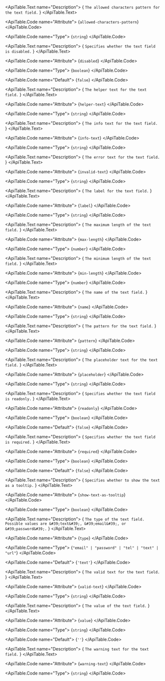 <ApiTable id="property-allowedCharactersPattern">
  <ApiTable.PropertyHeader name="allowedCharactersPattern" singleFramework="">
  </ApiTable.PropertyHeader>

  <ApiTable.Text name="Description">
    { `The allowed characters pattern for the text field.` }
  </ApiTable.Text>

  <ApiTable.Code name="Attribute">
    {`allowed-characters-pattern`}
  </ApiTable.Code>

  <ApiTable.Code name="Type">
   {`string`}
  </ApiTable.Code>


</ApiTable>
<ApiTable id="property-disabled">
  <ApiTable.PropertyHeader name="disabled" singleFramework="">
  </ApiTable.PropertyHeader>

  <ApiTable.Text name="Description">
    { `Specifies whether the text field is disabled.` }
  </ApiTable.Text>

  <ApiTable.Code name="Attribute">
    {`disabled`}
  </ApiTable.Code>

  <ApiTable.Code name="Type">
   {`boolean`}
  </ApiTable.Code>

  <ApiTable.Code name="Default">
    {`false`}
  </ApiTable.Code>

</ApiTable>
<ApiTable id="property-helperText">
  <ApiTable.PropertyHeader name="helperText" singleFramework="">
  </ApiTable.PropertyHeader>

  <ApiTable.Text name="Description">
    { `The helper text for the text field.` }
  </ApiTable.Text>

  <ApiTable.Code name="Attribute">
    {`helper-text`}
  </ApiTable.Code>

  <ApiTable.Code name="Type">
   {`string`}
  </ApiTable.Code>


</ApiTable>
<ApiTable id="property-infoText">
  <ApiTable.PropertyHeader name="infoText" singleFramework="">
  </ApiTable.PropertyHeader>

  <ApiTable.Text name="Description">
    { `The info text for the text field.` }
  </ApiTable.Text>

  <ApiTable.Code name="Attribute">
    {`info-text`}
  </ApiTable.Code>

  <ApiTable.Code name="Type">
   {`string`}
  </ApiTable.Code>


</ApiTable>
<ApiTable id="property-invalidText">
  <ApiTable.PropertyHeader name="invalidText" singleFramework="">
  </ApiTable.PropertyHeader>

  <ApiTable.Text name="Description">
    { `The error text for the text field.` }
  </ApiTable.Text>

  <ApiTable.Code name="Attribute">
    {`invalid-text`}
  </ApiTable.Code>

  <ApiTable.Code name="Type">
   {`string`}
  </ApiTable.Code>


</ApiTable>
<ApiTable id="property-label">
  <ApiTable.PropertyHeader name="label" singleFramework="">
  </ApiTable.PropertyHeader>

  <ApiTable.Text name="Description">
    { `The label for the text field.` }
  </ApiTable.Text>

  <ApiTable.Code name="Attribute">
    {`label`}
  </ApiTable.Code>

  <ApiTable.Code name="Type">
   {`string`}
  </ApiTable.Code>


</ApiTable>
<ApiTable id="property-maxLength">
  <ApiTable.PropertyHeader name="maxLength" singleFramework="">
  </ApiTable.PropertyHeader>

  <ApiTable.Text name="Description">
    { `The maximum length of the text field.` }
  </ApiTable.Text>

  <ApiTable.Code name="Attribute">
    {`max-length`}
  </ApiTable.Code>

  <ApiTable.Code name="Type">
   {`number`}
  </ApiTable.Code>


</ApiTable>
<ApiTable id="property-minLength">
  <ApiTable.PropertyHeader name="minLength" singleFramework="">
  </ApiTable.PropertyHeader>

  <ApiTable.Text name="Description">
    { `The minimum length of the text field.` }
  </ApiTable.Text>

  <ApiTable.Code name="Attribute">
    {`min-length`}
  </ApiTable.Code>

  <ApiTable.Code name="Type">
   {`number`}
  </ApiTable.Code>


</ApiTable>
<ApiTable id="property-name">
  <ApiTable.PropertyHeader name="name" singleFramework="">
  </ApiTable.PropertyHeader>

  <ApiTable.Text name="Description">
    { `The name of the text field.` }
  </ApiTable.Text>

  <ApiTable.Code name="Attribute">
    {`name`}
  </ApiTable.Code>

  <ApiTable.Code name="Type">
   {`string`}
  </ApiTable.Code>


</ApiTable>
<ApiTable id="property-pattern">
  <ApiTable.PropertyHeader name="pattern" singleFramework="">
  </ApiTable.PropertyHeader>

  <ApiTable.Text name="Description">
    { `The pattern for the text field.` }
  </ApiTable.Text>

  <ApiTable.Code name="Attribute">
    {`pattern`}
  </ApiTable.Code>

  <ApiTable.Code name="Type">
   {`string`}
  </ApiTable.Code>


</ApiTable>
<ApiTable id="property-placeholder">
  <ApiTable.PropertyHeader name="placeholder" singleFramework="">
  </ApiTable.PropertyHeader>

  <ApiTable.Text name="Description">
    { `The placeholder text for the text field.` }
  </ApiTable.Text>

  <ApiTable.Code name="Attribute">
    {`placeholder`}
  </ApiTable.Code>

  <ApiTable.Code name="Type">
   {`string`}
  </ApiTable.Code>


</ApiTable>
<ApiTable id="property-readonly">
  <ApiTable.PropertyHeader name="readonly" singleFramework="">
  </ApiTable.PropertyHeader>

  <ApiTable.Text name="Description">
    { `Specifies whether the text field is readonly.` }
  </ApiTable.Text>

  <ApiTable.Code name="Attribute">
    {`readonly`}
  </ApiTable.Code>

  <ApiTable.Code name="Type">
   {`boolean`}
  </ApiTable.Code>

  <ApiTable.Code name="Default">
    {`false`}
  </ApiTable.Code>

</ApiTable>
<ApiTable id="property-required">
  <ApiTable.PropertyHeader name="required" singleFramework="">
  </ApiTable.PropertyHeader>

  <ApiTable.Text name="Description">
    { `Specifies whether the text field is required.` }
  </ApiTable.Text>

  <ApiTable.Code name="Attribute">
    {`required`}
  </ApiTable.Code>

  <ApiTable.Code name="Type">
   {`boolean`}
  </ApiTable.Code>

  <ApiTable.Code name="Default">
    {`false`}
  </ApiTable.Code>

</ApiTable>
<ApiTable id="property-showTextAsTooltip">
  <ApiTable.PropertyHeader name="showTextAsTooltip" singleFramework="">
  </ApiTable.PropertyHeader>

  <ApiTable.Text name="Description">
    { `Specifies whether to show the text as a tooltip.` }
  </ApiTable.Text>

  <ApiTable.Code name="Attribute">
    {`show-text-as-tooltip`}
  </ApiTable.Code>

  <ApiTable.Code name="Type">
   {`boolean`}
  </ApiTable.Code>


</ApiTable>
<ApiTable id="property-type">
  <ApiTable.PropertyHeader name="type" singleFramework="">
  </ApiTable.PropertyHeader>

  <ApiTable.Text name="Description">
    { `The type of the text field. Possible values are &#39;text&#39;, &#39;email&#39;, or &#39;password&#39;.` }
  </ApiTable.Text>

  <ApiTable.Code name="Attribute">
    {`type`}
  </ApiTable.Code>

  <ApiTable.Code name="Type">
   {`"email" | "password" | "tel" | "text" | "url"`}
  </ApiTable.Code>

  <ApiTable.Code name="Default">
    {`'text'`}
  </ApiTable.Code>

</ApiTable>
<ApiTable id="property-validText">
  <ApiTable.PropertyHeader name="validText" singleFramework="">
  </ApiTable.PropertyHeader>

  <ApiTable.Text name="Description">
    { `The valid text for the text field.` }
  </ApiTable.Text>

  <ApiTable.Code name="Attribute">
    {`valid-text`}
  </ApiTable.Code>

  <ApiTable.Code name="Type">
   {`string`}
  </ApiTable.Code>


</ApiTable>
<ApiTable id="property-value">
  <ApiTable.PropertyHeader name="value" singleFramework="">
  </ApiTable.PropertyHeader>

  <ApiTable.Text name="Description">
    { `The value of the text field.` }
  </ApiTable.Text>

  <ApiTable.Code name="Attribute">
    {`value`}
  </ApiTable.Code>

  <ApiTable.Code name="Type">
   {`string`}
  </ApiTable.Code>

  <ApiTable.Code name="Default">
    {`''`}
  </ApiTable.Code>

</ApiTable>
<ApiTable id="property-warningText">
  <ApiTable.PropertyHeader name="warningText" singleFramework="">
  </ApiTable.PropertyHeader>

  <ApiTable.Text name="Description">
    { `The warning text for the text field.` }
  </ApiTable.Text>

  <ApiTable.Code name="Attribute">
    {`warning-text`}
  </ApiTable.Code>

  <ApiTable.Code name="Type">
   {`string`}
  </ApiTable.Code>


</ApiTable>
